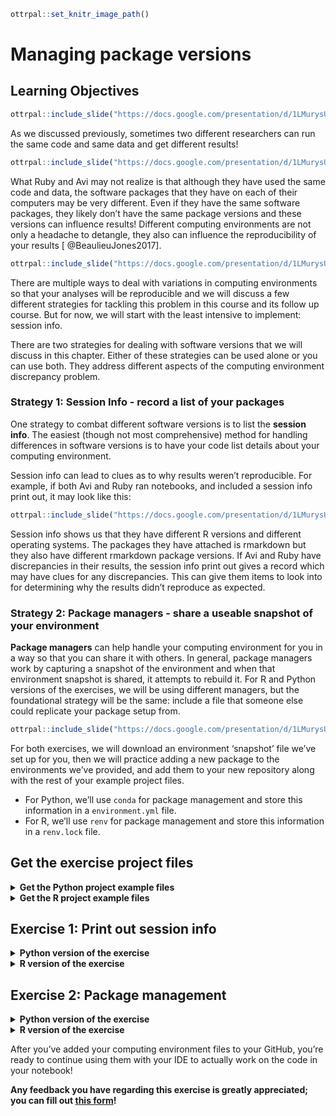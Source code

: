 
```r
ottrpal::set_knitr_image_path()
```

# Managing package versions

## Learning Objectives

```r
ottrpal::include_slide("https://docs.google.com/presentation/d/1LMurysUhCjZb7DVF6KS9QmJ5NBjwWVjRn40MS9f2noE/edit#slide=id.gf62875ddf7_0_394")
```

As we discussed previously, sometimes two different researchers can run the same code and same data and get different results!

```r
ottrpal::include_slide("https://docs.google.com/presentation/d/1LMurysUhCjZb7DVF6KS9QmJ5NBjwWVjRn40MS9f2noE/edit#slide=id.gf1accd298e_0_673")
```

What Ruby and Avi may not realize is that although they have used the same code and data, the software packages that they have on each of their computers may be very different. Even if they have the same software packages, they likely don't have the same package versions and these versions can influence results! Different computing environments are not only a headache to detangle, they also can influence the reproducibility of your results [ @BeaulieuJones2017].

```r
ottrpal::include_slide("https://docs.google.com/presentation/d/1LMurysUhCjZb7DVF6KS9QmJ5NBjwWVjRn40MS9f2noE/edit#slide=id.gf62875ddf7_0_404")
```

There are multiple ways to deal with variations in computing environments so that your analyses will be reproducible and we will discuss a few different strategies for tackling this problem in this course and its follow up course. But for now, we will start with the least intensive to implement: session info.

There are two strategies for dealing with software versions that we will discuss in this chapter. Either of these strategies can be used alone or you can use both. They address different aspects of the computing environment discrepancy problem.

### Strategy 1: Session Info - record a list of your packages

One strategy to combat different software versions is to list the **session info**. The easiest (though not most comprehensive) method for handling differences in software versions is to have your code list details about your computing environment.

Session info can lead to clues as to why results weren't reproducible. For example, if both Avi and Ruby ran notebooks, and included a session info print out, it may look like this:

```r
ottrpal::include_slide("https://docs.google.com/presentation/d/1LMurysUhCjZb7DVF6KS9QmJ5NBjwWVjRn40MS9f2noE/edit#slide=id.g102dc56db08_0_0")
```

Session info shows us that they have different R versions and different operating systems. The packages they have attached is rmarkdown but they also have different rmarkdown package versions. If Avi and Ruby have discrepancies in their results, the session info print out gives a record which may have clues for any discrepancies. This can give them items to look into for determining why the results didn’t reproduce as expected.

### Strategy 2: Package managers - share a useable snapshot of your environment

**Package managers** can help handle your computing environment for you in a way so that you can share it with others. In general, package managers work by capturing a snapshot of the environment and when that environment snapshot is shared, it attempts to rebuild it. For R and Python versions of the exercises, we will be using different managers, but the foundational strategy will be the same: include a file that someone else could replicate your package setup from.

```r
ottrpal::include_slide("https://docs.google.com/presentation/d/1LMurysUhCjZb7DVF6KS9QmJ5NBjwWVjRn40MS9f2noE/edit#slide=id.g102dc56db08_49_26")
```

For both exercises, we will download an environment 'snapshot' file we've set up for you, then we will practice adding a new package to the environments we've provided, and add them to your new repository along with the rest of your example project files.

- For Python, we'll use `conda` for package management and store this information in a `environment.yml` file.
- For R, we'll use `renv` for package management and store this information in a `renv.lock` file.

## Get the exercise project files 

<details> <summary>**Get the Python project example files**</summary>
[Click this link to download](https://raw.githubusercontent.com/jhudsl/Reproducibility_in_Cancer_Informatics/main/chapter-zips/python-heatmap-chapt-6.zip).

```bash
mkdir -p chapter-zips
wget -O chapter-zips/python-heatmap-chapt-6.zip https://raw.githubusercontent.com/jhudsl/Reproducibility_in_Cancer_Informatics/main/chapter-zips/python-heatmap-chapt-6.zip
```

Now double click your chapter zip file to unzip. For Windows you may have to [follow these instructions](https://support.microsoft.com/en-us/windows/zip-and-unzip-files-f6dde0a7-0fec-8294-e1d3-703ed85e7ebc).

```bash
unzip -o chapter-zips/python-heatmap-chapt-6.zip -d chapter-zips/
```
</details>

<details> <summary>**Get the R project example files**</summary>
[Click this link to download](https://raw.githubusercontent.com/jhudsl/Reproducibility_in_Cancer_Informatics/main/chapter-zips/r-heatmap-chapt-6.zip).

```bash
mkdir -p chapter-zips
wget -O chapter-zips/r-heatmap-chapt-6.zip https://raw.githubusercontent.com/jhudsl/Reproducibility_in_Cancer_Informatics/main/chapter-zips/r-heatmap-chapt-6.zip
```

Now double click your chapter zip file to unzip. For Windows you may have to [follow these instructions](https://support.microsoft.com/en-us/windows/zip-and-unzip-files-f6dde0a7-0fec-8294-e1d3-703ed85e7ebc).

```bash
unzip -o chapter-zips/r-heatmap-chapt-6.zip -d chapter-zips/
```
</details>

## Exercise 1: Print out session info

<details> <summary>**Python version of the exercise**</summary>

In your scientific notebook, you'll need to add two items.  
1. Add the `import session_info` to a code chunk at the beginning of your notebook.  
2. Add `session_info.show()` to a new code chunk at the very end of your notebook.  
2. Save your notebook as is. Note it will not run correctly until we address the issues with the code in the next chapter.

</details>

<details> <summary>**R version of the exercise**</summary>

1. In your Rmd file, add a chunk in the very end that looks like this:

```r
sessionInfo()
```

The output will look something like this:

```r
sessionInfo()
```
2. Save your notebook as is. Note it will not run correctly until we address the issues with the code in the next chapter.

</details>

## Exercise 2: Package management

<details> <summary>**Python version of the exercise**</summary>

1. Download this [starter conda environment.yml file](https://raw.githubusercontent.com/jhudsl/reproducible-python-example/main/environment.yml) by clicking on the link and place it with your example project files directory.

```bash
wget -nc https://raw.githubusercontent.com/jhudsl/reproducible-python-example/main/environment.yml
```

2. Navigate to your example project files directory using [command line](https://towardsdatascience.com/a-quick-guide-to-using-command-line-terminal-96815b97b955).

3. Create your conda environment by using this file in the command.

```
conda env create --file environment.yml
```

4. Activate your conda environment using this command.

```
conda activate reproducible-python
```

5. Now start up JupyterLab again using this command:

```
jupyter lab
```

6. Follow [these instructions to add the environment.yml file to the GitHub repository you created in the previous chapter](https://docs.github.com/en/repositories/working-with-files/managing-files/adding-a-file-to-a-repository#adding-a-file-to-a-repository-on-github). Later we will practice and discuss how to more fully utilize the features of GitHub but for now, just drag and drop it as the instructions linked describe.

### More resources on how to use conda
- [Install Jupyter using your own environment (Mac specific)](https://medium.com/swlh/installing-jupyter-notebook-and-using-your-own-environment-on-mac-fa41efd4639d)
- [Definitive guide to using conda](https://whiteboxml.com/blog/the-definitive-guide-to-python-virtual-environments-with-conda)

</details>

<details> <summary>**R version of the exercise**</summary>

**First install the `renv` package**   

1. Go to RStudio and the Console pane:

2. Install `renv` using the command below (you should only need to do this once per your computer or RStudio environment).

```
install.packages("renv")
```

**Now set up `renv` to use in your project**  

1. Change to your current directory for your project using `setwd()` in your console window (_don't put this in a script or notebook_).

2. Use this command in your project:
```
renv::init()
```
This will start up `renv` in your particular project

\*[What's `::` about?](https://stackoverflow.com/questions/35240971/what-are-the-double-colons-in-r) -- in brief it allows you to use a function from a package without loading the entire thing with `library()`.  


3. Now you can develop your project as you normally would; installing and removing packages in R as you see fit. For the purposes of this exercise, let's install the `styler` package using the following command. (The styler package will come in handy for styling our code in the next chapter).
```
install.packages("styler")
```
 Now that we have installed `styler` we will want to add it to our renv snapshot.

4. To add any packages we've installed to our renv snapshot we will use this command:
```
renv::snapshot()
```
 This will save whatever packages we are currently using to our environment snapshot file called `renv.lock`. This `renv.lock` file is what we can share with our collaborators so they can replicate our computing environment.

 If your package installation attempts are unsuccessful and you'd like to revert to the previous state of your environment, you can run  `renv::restore()`. This will restore your `renv.lock` file to what it was before you attempted to install `styler` or whatever packages you tried to install.

5. You should see an `renv.lock` file is now created or updated! You will want to always include this file with your project files. This means we will want to add it to our GitHub!

6. Follow [these instructions to add your renv.lock file to the GitHub repository you created in the previous chapter](https://docs.github.com/en/repositories/working-with-files/managing-files/adding-a-file-to-a-repository#adding-a-file-to-a-repository-on-github). Later we will practice and discuss how to more fully utilize the features of GitHub but for now, just drag and drop it as the instructions linked describe.

</details>

After you've added your computing environment files to your GitHub, you're ready to continue using them with your IDE to actually work on the code in your notebook!

**Any feedback you have regarding this exercise is greatly appreciated; you can fill out [this form](https://forms.gle/ygSSwoGaEATA2S65A)!**
